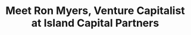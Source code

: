 ---
slug: pei-devs/elders
title: Meet Ron Myers, Venture Capitalist at Island Capital Partners
description: Long time member and longer time nerd, Ron joined the elders in 2021. Ron is now a venture capitalist and president of the PEI IT Alliance.
firstName: Ron
lastName: Myers
photo: /images/profiles/ron-myers.png
pubDate: 01/16/2023
peiDevsElder: active
---